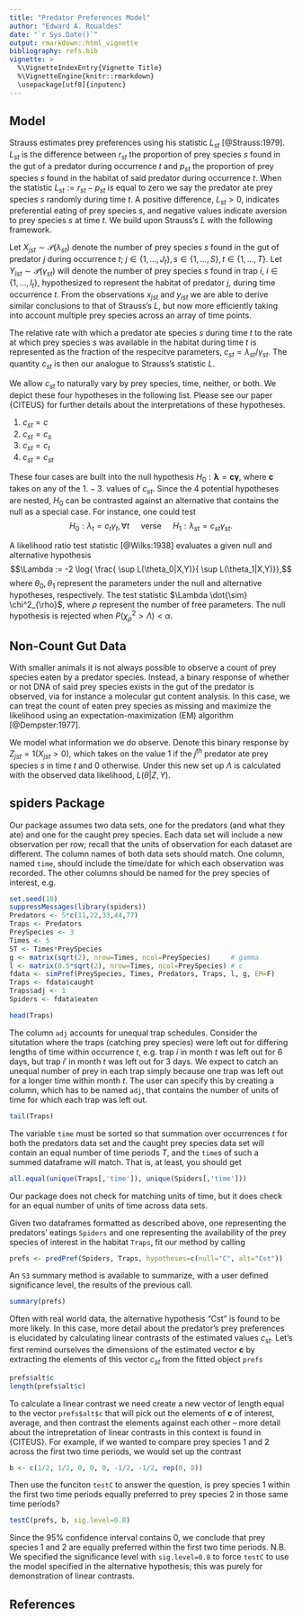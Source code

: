 ```yaml
---
title: "Predator Preferences Model"
author: "Edward A. Roualdes"
date: "`r Sys.Date()`"
output: rmarkdown::html_vignette
bibliography: refs.bib
vignette: >
  %\VignetteIndexEntry{Vignette Title}
  %\VignetteEngine{knitr::rmarkdown}
  \usepackage[utf8]{inputenc}
---
```


## Model

Strauss estimates prey preferences using his statistic $L_{st}$ [@Strauss:1979].  $L_{st}$ is the difference between $r_{st}$ the proportion of prey species $s$ found in the gut of a predator during occurrence $t$ and $p_{st}$ the proportion of prey species $s$ found in the habitat of said predator during occurrence $t$.  When the statistic $L_{st} := r_{st} - p_{st}$ is equal to zero we say the predator ate prey species $s$ randomly during time $t$.  A positive difference, $L_{st} > 0$, indicates preferential eating of prey species $s$, and negative values indicate aversion to prey species $s$ at time $t$.  We build upon Strauss's $L$ with the following framework.

Let $X_{jst} \sim \mathcal{P}(\lambda_{st})$ denote the number of prey species $s$ found in the gut of predator $j$ during occurrence $t$; $j \in \{1, \ldots, J_t\}, s \in \{1, \ldots, S\}, t \in \{1, \ldots, T\}$.  Let $Y_{ist} \sim \mathcal{P}(\gamma_{st})$ will denote the number of prey species $s$ found in trap $i$, $i \in \{1, \ldots, I_t \}$, hypothesized to represent the habitat of predator $j$, during time occurrence $t$.  From the observations $x_{jst}$ and $y_{ist}$ we are able to derive similar conclusions to that of Strauss's $L$, but now more efficiently taking into account multiple prey species across an array of time points.  

The relative rate with which a predator ate species $s$ during time $t$ to the rate at which prey species $s$ was available in the habitat during time $t$ is represented as the fraction of the respecitve parameters, $c_{st} = \lambda_{st} / \gamma_{st}$.  The quantity $c_{st}$ is then our analogue to Strauss's statistic $L$.  

We allow $c_{st}$ to naturally vary by prey species, time, neither, or both.  We depict these four hypotheses in the following list.  Please see our paper {CITEUS} for further details about the interpretations of these hypotheses.

1. $c_{st} = c$
2. $c_{st} = c_s$
3. $c_{st} = c_t$
4. $c_{st} = c_{st}$

These four cases are built into the null hypothesis $H_0: \boldsymbol{\lambda} = \boldsymbol{c} \boldsymbol{\gamma}$, where $\boldsymbol{c}$ takes on any of the $1. - 3.$ values of $c_{st}$.  Since the $4$ potential hypotheses are nested, $H_0$ can be contrasted against an alternative that contains the null as a special case.  For instance, one could test $$H_0: \lambda_t = c_t \gamma_t, \forall t \quad \text{ verse } \quad H_1: \lambda_{st} = c_{st} \gamma_{st}.$$

A likelihood ratio test statistic [@Wilks:1938] evaluates a given null and alternative hypothesis $$\Lambda := -2 \log{ \frac{ \sup L(\theta_0|X,Y)}{ \sup L(\theta_1|X,Y)}},$$ where $\theta_0, \theta_1$ represent the parameters under the null and alternative hypotheses, respectively.  The test statistic $\Lambda \dot{\sim} \chi^2_{\rho}$, where $\rho$ represent the number of free parameters.  The null hypothesis is rejected when $P(\chi^2_{\rho} > \Lambda) < \alpha$.

## Non-Count Gut Data

With smaller animals it is not always possible to observe a count of prey species eaten by a predator species.  Instead, a binary response of whether or not DNA of said prey species exists in the gut of the predator is observed, via for instance a molecular gut content analysis.  In this case, we can treat the count of eaten prey species as missing and maximize the likelihood using an expectation-maximization (EM) algorithm [@Dempster:1977].  

We model what information we do observe.  Denote this binary response by $Z_{jst} = 1(X_{jst} > 0)$, which takes on the value $1$ if the $j^{th}$ predator ate prey species $s$ in time $t$ and $0$ otherwise.  Under this new set up $\Lambda$ is calculated with the observed data likelihood, $L(\theta|Z,Y)$.  

## spiders Package

Our package assumes two data sets, one for the predators (and what they ate) and one for the caught prey species.  Each data set will include a new observation per row; recall that the units of observation for each dataset are different.  The column names of both data sets should match.  One column, named `time`, should include the time/date for which each observation was recorded.  The other columns should be named for the prey species of interest, e.g.

```r
set.seed(10)
suppressMessages(library(spiders))
Predators <- 5*c(11,22,33,44,77)
Traps <- Predators
PreySpecies <- 3
Times <- 5
ST <- Times*PreySpecies
g <- matrix(sqrt(2), nrow=Times, ncol=PreySpecies)     # gamma
l <- matrix(0.5*sqrt(2), nrow=Times, ncol=PreySpecies) # c
fdata <- simPref(PreySpecies, Times, Predators, Traps, l, g, EM=F)
Traps <- fdata$caught
Traps$adj <- 1
Spiders <- fdata$eaten
```

```r
head(Traps)
```

The column `adj` accounts for unequal trap schedules.  Consider the situtation where the traps (catching prey species) were left out for differing lengths of time within occurrence $t$, e.g.\ trap $i$ in month $t$ was left out for $6$ days, but trap $i'$ in month $t$ was left out for $3$ days.  We expect to catch an unequal number of prey in each trap simply because one trap was left out for a longer time within month $t$.  The user can specify this by creating a column, which has to be named `adj`, that contains the number of units of time for which each trap was left out.

```r
tail(Traps)
```

The variable `time` must be sorted so that summation over occurrences $t$ for both the predators data set and the caught prey species data set will contain an equal number of time periods $T$, and the `time`s of such a summed dataframe will match.  That is, at least, you should get

```r
all.equal(unique(Traps[,'time']), unique(Spiders[,'time']))
```

Our package does not check for matching units of time, but it does check for an equal number of units of time across data sets.

Given two dataframes formatted as described above, one representing the predators' eatings `Spiders` and one representing the availability of the prey species of interest in the habitat `Traps`, fit our method by calling

```r
prefs <- predPref(Spiders, Traps, hypotheses=c(null="C", alt="Cst"))
```

An `S3` summary method is available to summarize, with a user defined significance level, the results of the previous call.

```r
summary(prefs)
```

Often with real world data, the alternative hypothesis "Cst" is found to be more likely.  In this case, more detail about the predator's prey preferences is elucidated by calculating linear contrasts of the estimated values $c_{st}$.  Let's first remind ourselves the dimensions of the estimated vector $\mathbf{c}$ by extracting the elements of this vector $c_{st}$ from the fitted object `prefs`

```r
prefs$alt$c
length(prefs$alt$c)
```

To calculate a linear contrast we need create a new vector of length equal to the vector `prefs$alt$c` that will pick out the elements of $\mathbf{c}$ of interest, average, and then contrast the elements against each other -- more detail about the intrepretation of linear contrasts in this context is found in {CITEUS}.  For example, if we wanted to compare prey species $1$ and $2$ across the first two time periods, we would set up the contrast

```r
b <- c(1/2, 1/2, 0, 0, 0, -1/2, -1/2, rep(0, 8))
```

Then use the funciton `testC` to answer the question, is prey species $1$ within the first two time periods equally preferred to prey species $2$ in those same time periods?

```r
testC(prefs, b, sig.level=0.8)
```

Since the $95$\% confidence interval contains $0$, we conclude that prey species $1$ and $2$ are equally preferred within the first two time periods.  N.B. We specified the significance level with `sig.level=0.8` to force `testC` to use the model specified in the alternative hypothesis; this was purely for demonstration of linear contrasts.

## References
